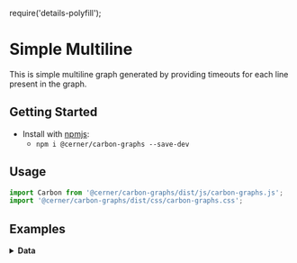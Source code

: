 require('details-polyfill');

# Simple Multiline
This is simple multiline graph generated by providing timeouts for each line present in the graph.

## Getting Started

- Install with [npmjs](https://www.npmjs.com):
  - `npm i @cerner/carbon-graphs --save-dev`

## Usage
```js
import Carbon from '@cerner/carbon-graphs/dist/js/carbon-graphs.js';
import '@cerner/carbon-graphs/dist/css/carbon-graphs.css';
```
## Examples
<LineGraph />

<details>
<summary style={{fontSize: 24 }}>
<b>Data</b>
</summary>

### Graph Config object
<GraphConfig />

### Data object
<DataObject1 />
<DataObject2 />
<DataObject3 />
<DataObject4 />
<DataObject5 />
<DataObject6 />

</details>
